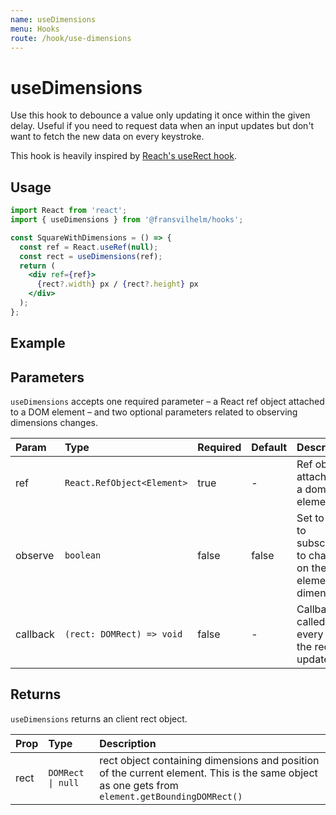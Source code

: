 ```yaml
---
name: useDimensions
menu: Hooks
route: /hook/use-dimensions
---
```



# useDimensions

Use this hook to debounce a value only updating it once within the given delay.
Useful if you need to request data when an input updates but don't want to fetch
the new data on every keystroke.

This hook is heavily inspired by
[Reach's useRect hook](https://reach.tech/rect).

## Usage

```jsx
import React from 'react';
import { useDimensions } from '@fransvilhelm/hooks';

const SquareWithDimensions = () => {
  const ref = React.useRef(null);
  const rect = useDimensions(ref);
  return (
    <div ref={ref}>
      {rect?.width} px / {rect?.height} px
    </div>
  );
};
```

## Example

<Playground>
  <UseDimensionsExample />
</Playground>

## Parameters

`useDimensions` accepts one required parameter – a React ref object attached to
a DOM element – and two optional parameters related to observing dimensions
changes.

| Param    | Type                       | Required | Default | Description                                                    |
| :------- | :------------------------- | :------- | :------ | :------------------------------------------------------------- |
| ref      | `React.RefObject<Element>` | true     | -       | Ref object attached to a dom element                           |
| observe  | `boolean`                  | false    | false   | Set to true to subscribe to changes on the elements dimensions |
| callback | `(rect: DOMRect) => void`  | false    | -       | Callback called every time the rect is updated                 |

## Returns

`useDimensions` returns an client rect object.

| Prop | Type              | Description                                                                                                                                    |
| :--- | :---------------- | :--------------------------------------------------------------------------------------------------------------------------------------------- |
| rect | `DOMRect \| null` | rect object containing dimensions and position of the current element. This is the same object as one gets from `element.getBoundingDOMRect()` |
